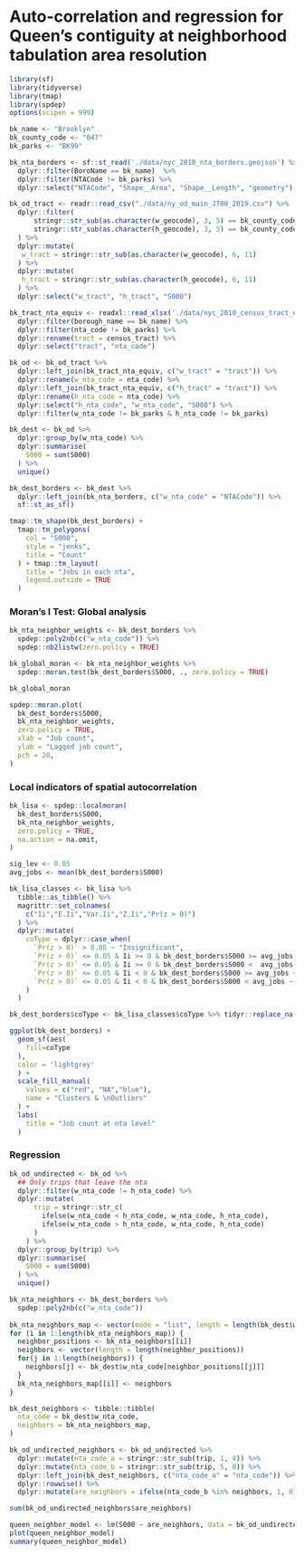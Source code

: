 # Auto-correlation and regression for Queen's contiguity at neighborhood tabulation area resolution

```r
library(sf)
library(tidyverse)
library(tmap)
library(spdep)
options(scipen = 999)
```

```r
bk_name <- "Brooklyn"
bk_county_code <- "047"
bk_parks <- "BK99"

bk_nta_borders <- sf::st_read('./data/nyc_2010_nta_borders.geojson') %>%
  dplyr::filter(BoroName == bk_name)  %>%
  dplyr::filter(NTACode != bk_parks) %>%
  dplyr::select("NTACode", "Shape__Area", "Shape__Length", "geometry")

bk_od_tract <- readr::read_csv("./data/ny_od_main_JT00_2019.csv") %>%
  dplyr::filter(
      stringr::str_sub(as.character(w_geocode), 3, 5) == bk_county_code &
      stringr::str_sub(as.character(h_geocode), 3, 5) == bk_county_code
  ) %>%
  dplyr::mutate(
   w_tract = stringr::str_sub(as.character(w_geocode), 6, 11)
  ) %>%
  dplyr::mutate(
   h_tract = stringr::str_sub(as.character(h_geocode), 6, 11)
  ) %>%
  dplyr::select("w_tract", "h_tract", "S000")
```
```r
bk_tract_nta_equiv <- readxl::read_xlsx('./data/nyc_2010_census_tract_nta_equiv.xlsx') %>%
  dplyr::filter(borough_name == bk_name) %>%
  dplyr::filter(nta_code != bk_parks) %>%
  dplyr::rename(tract = census_tract) %>%
  dplyr::select("tract", "nta_code")

bk_od <- bk_od_tract %>%
  dplyr::left_join(bk_tract_nta_equiv, c("w_tract" = "tract")) %>%
  dplyr::rename(w_nta_code = nta_code) %>%
  dplyr::left_join(bk_tract_nta_equiv, c("h_tract" = "tract")) %>%
  dplyr::rename(h_nta_code = nta_code) %>%
  dplyr::select("h_nta_code", "w_nta_code", "S000") %>%
  dplyr::filter(w_nta_code != bk_parks & h_nta_code != bk_parks)
```

```r
bk_dest <- bk_od %>%
  dplyr::group_by(w_nta_code) %>%
  dplyr::summarise(
    S000 = sum(S000)
  ) %>%
  unique()

bk_dest_borders <- bk_dest %>%
  dplyr::left_join(bk_nta_borders, c("w_nta_code" = "NTACode")) %>%
  sf::st_as_sf()

tmap::tm_shape(bk_dest_borders) +
  tmap::tm_polygons(
    col = "S000",
    style = "jenks",
    title = "Count"
  ) + tmap::tm_layout(
    title = "Jobs in each nta",
    legend.outside = TRUE
  )
```

### Moran's I Test: Global analysis
```r
bk_nta_neighbor_weights <- bk_dest_borders %>%
  spdep::poly2nb(c("w_nta_code")) %>%
  spdep::nb2listw(zero.policy = TRUE)

bk_global_moran <- bk_nta_neighbor_weights %>%
  spdep::moran.test(bk_dest_borders$S000, ., zero.policy = TRUE)

bk_global_moran
```

```r
spdep::moran.plot(
  bk_dest_borders$S000,
  bk_nta_neighbor_weights,
  zero.policy = TRUE,
  xlab = "Job count",
  ylab = "Lagged job count",
  pch = 20,
)
```

### Local indicators of spatial autocorrelation
```r
bk_lisa <- spdep::localmoran(
  bk_dest_borders$S000,
  bk_nta_neighbor_weights,
  zero.policy = TRUE,
  na.action = na.omit,
)

sig_lev <- 0.05
avg_jobs <- mean(bk_dest_borders$S000)

bk_lisa_classes <- bk_lisa %>%
  tibble::as_tibble() %>%
  magrittr::set_colnames(
    c("Ii","E.Ii","Var.Ii","Z.Ii","Pr(z > 0)")
  ) %>%
  dplyr::mutate(
    coType = dplyr::case_when(
      `Pr(z > 0)` > 0.05 ~ "Insignificant",
      `Pr(z > 0)` <= 0.05 & Ii >= 0 & bk_dest_borders$S000 >= avg_jobs ~ "HH",
      `Pr(z > 0)` <= 0.05 & Ii >= 0 & bk_dest_borders$S000 <  avg_jobs ~ "LL",
      `Pr(z > 0)` <= 0.05 & Ii < 0 & bk_dest_borders$S000 >= avg_jobs ~ "HL",
      `Pr(z > 0)` <= 0.05 & Ii < 0 & bk_dest_borders$S000 < avg_jobs ~ "LH"
    )
  )

bk_dest_borders$coType <- bk_lisa_classes$coType %>% tidyr::replace_na("Insignificant")

ggplot(bk_dest_borders) +
  geom_sf(aes(
    fill=coType
  ),
  color = 'lightgrey'
  ) +
  scale_fill_manual(
    values = c("red", "NA","blue"),
    name = "Clusters & \nOutliers"
  ) +
  labs(
    title = "Job count at nta level"
  )
```

### Regression
```r
bk_od_undirected <- bk_od %>%
  ## Only trips that leave the nta
  dplyr::filter(w_nta_code != h_nta_code) %>%
  dplyr::mutate(
      trip = stringr::str_c(
        ifelse(w_nta_code < h_nta_code, w_nta_code, h_nta_code),
        ifelse(w_nta_code > h_nta_code, w_nta_code, h_nta_code)
      )
    ) %>%
  dplyr::group_by(trip) %>%
  dplyr::summarise(
    S000 = sum(S000)
  ) %>%
  unique()

``` 
 
```r
bk_nta_neighbors <- bk_dest_borders %>%
  spdep::poly2nb(c("w_nta_code"))
  
bk_nta_neighbors_map <- vector(mode = "list", length = length(bk_dest$w_nta_code))
for (i in 1:length(bk_nta_neighbors_map)) {
  neighbor_positions <- bk_nta_neighbors[[i]]
  neighbors <- vector(length = length(neighbor_positions))
  for(j in 1:length(neighbors)) {
    neighbors[j] <- bk_dest$w_nta_code[neighbor_positions[[j]]]
  }
  bk_nta_neighbors_map[[i]] <- neighbors
}

bk_dest_neighbors <- tibble::tibble(
  nta_code = bk_dest$w_nta_code,
  neighbors = bk_nta_neighbors_map,
)

bk_od_undirected_neighbors <- bk_od_undirected %>%
  dplyr::mutate(nta_code_a = stringr::str_sub(trip, 1, 4)) %>%
  dplyr::mutate(nta_code_b = stringr::str_sub(trip, 5, 8)) %>%
  dplyr::left_join(bk_dest_neighbors, c("nta_code_a" = "nta_code")) %>%
  dplyr::rowwise() %>%
  dplyr::mutate(are_neighbors = ifelse(nta_code_b %in% neighbors, 1, 0))

sum(bk_od_undirected_neighbors$are_neighbors)

queen_neighbor_model <- lm(S000 ~ are_neighbors, data = bk_od_undirected_neighbors)
plot(queen_neighbor_model)
summary(queen_neighbor_model)
```


